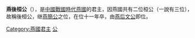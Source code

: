 {{unreferenced|time=2014-2-26}}
'''燕後桓公'''（{{bd|？||前362年|catIdx=J}}），是[[中國|中國]][[戰國時代|戰國時代]][[燕國|燕國]]的君主，因燕國共有二位桓公（一說有三位），故稱後桓公，继[[燕簡公|燕簡公]]之位，在位十一年卒，由[[燕后文公|燕后文公]]即位。

{{中国皇帝|[[燕後簡公|燕後簡公]]|[[燕後文公|燕後文公]]|[[燕國君主|燕國君主]]|前372年—前362年}}

{{燕國君主}}
{{中國君主小作品}}

[[Category:燕國君主|Category:燕國君主]]
[[Category:諡桓|公]]